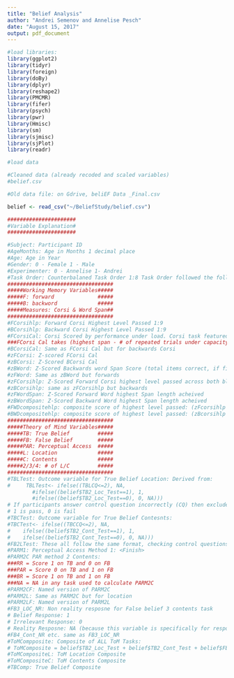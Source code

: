 ```yaml
---
title: "Belief Analysis"
author: "Andrei Semenov and Annelise Pesch"
date: "August 15, 2017"
output: pdf_document
---
```


```r
#load libraries:
library(ggplot2) 
library(tidyr)
library(foreign)
library(doBy)
library(dplyr) 
library(reshape2)
library(PMCMR)
library(fifer)
library(psych)
library(pwr)
library(Hmisc)
library(sm)
library(sjmisc)
library(sjPlot)
library(readr)

#load data 

#Cleaned data (already recoded and scaled variables)
#belief.csv

#Old data file: on Gdrive, beliEF Data _Final.csv

belief <- read_csv("~/BeliefStudy/belief.csv")

######################
#Variable Explanation#
######################

#Subject: Participant ID
#AgeMonths: Age in Months 1 decimal place
#Age: Age in Year
#Gender: 0 - Female 1 - Male
#Experimenter: 0 - Annelise 1- Andrei
#Task Order: Counterbalaned Task Order 1:8 Task Order followed the following format: [Theory of Mind (C/L):: Working Memory]
##################################
#####Working Memory Variables#####
#####F: forward              #####
#####B: backword             #####
#####Measures: Corsi & Word Span##
##################################
#FCorsihlp: Forward Corsi Highest Level Passed 1:9
#BCorsihlp: Backward Corsi Highest Level Passed 1:9
#FCorsiCal: Corsi Scored by performance under load. Corsi task featured 2 blocks of potential trials for each span length if participants #got the first span length correct, they moved on to the next one, if they failed they got 1 extra "chance" before failing. After failing #twice on a given span length, participants moved on to next block of forward corsi.
###FCorsi Cal takes (highest span - # of repeated trials under capacity)*highest span
#BCorsiCal: Same as FCorsi Cal but for backwards Corsi
#zFCorsi: Z-scored FCorsi Cal
#zBCorsi: Z-Scored BCorsi Cal
#zBWord: Z-Scored Backwards word Span Score (total items correct, if first item is correct, credit is given for subsequent items of that #span)
#zFWord: Same as zBWord but forwards
#zFCorsihlp: Z-Scored Forward Corsi highest level passed across both blocks
#zBCorsihlp: same as zFCorsihlp but backwards
#zFWordSpan: Z-Scored Forward Word highest Span length acheived
#zBWordSpan: Z-Scored Backward Word highest Span length acheived
#FWDcompositehlp: composite score of highest level passed: (zFcorsihlp + zFWordSpan)/2
#BWDcompositehlp: composite score of highest level passed: (zBcorsihlp + zBWordSpan)/2
##################################
#####Theory of Mind Variables#####
#####TB: True Belief         #####
#####FB: False Belief        #####
#####PAR: Perceptual Access  #####
#####L: Location             #####
#####C: Contents             #####
#####2/3/4: # of L/C         #####
##################################
#TBLTest: Outcome variable for True Belief Location: Derived from:
#     TBLTest<- ifelse((TBLCQ<=2), NA, 
        #ifelse((belief$TB2_Loc_Test==1), 1,
        #ifelse((belief$TB2_Loc_Test==0), 0, NA)))
# If participants answer control question incorrectly (CQ) then exclude them with NA There are 3 control questions, their sum is criteria
# 1 is pass, 0 is fail 
#TBCTest: Outcome variable for True Belief Contesnts:
#TBCTest<- ifelse((TBCCQ<=2), NA, 
#    ifelse((belief$TB2_Cont_Test==1), 1,
#    ifelse((belief$TB2_Cont_Test==0), 0, NA)))
#FB2LTest: These all follow the same format, checking control questions, if it's anything less than full credit, 0 or NA, passing is a 1
#PARM1: Perceptual Access Method 1: <Finish>
#PARM2C PAR method 2 Contents:
###RR = Score 1 on TB and 0 on FB
###PAR = Score 0 on TB and 1 on FB
###BR = Score 1 on TB and 1 on FB
###NA = NA in any task used to calculate PARM2C
#PARM2CF: Named version of PARM2C
#PARM2L: Same as PARM2C but for location
#PARM2LF: Named version of PARM2L
#FB3_LOC_NR: Non reality resposne for False belief 3 contents task
# Belief Response: 1
# Irrelevant Response: 0
# Reality Resposne: NA (because this variable is specifically for responses to non-reality variables)
#FB4_Cont_NR etc. same as FB3_LOC_NR
#ToMCompposite: Composite of ALL ToM Tasks:
# ToMComposite = belief$TB2_Loc_Test + belief$TB2_Cont_Test + belief$FB2_Loc_Test + belief$FB2_Cont_Test + belief$FB3_Cont_Comp + #belief$FB3_Loc_Comp + belief$FB4_Cont_Comp + belief$FB4_Loc_Comp
#ToMCompositeL: ToM Location Composite
#ToMCompositeC: ToM Contents Composite
#TBComp: True Belief Composite



```